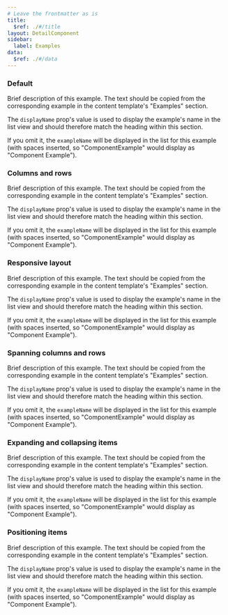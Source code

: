```yaml
---
# Leave the frontmatter as is
title:
  $ref: ./#/title
layout: DetailComponent
sidebar:
  label: Examples
data:
  $ref: ./#/data
---
```


<LivePreviewControls>

<LivePreview componentName="grid-layout" exampleName="Default">

### Default

Brief description of this example. The text should be copied from the
corresponding example in the content template's "Examples" section.

The `displayName` prop's value is used to display the example's name in the list
view and should therefore match the heading within this section.

If you omit it, the `exampleName` will be displayed in the list for this example
(with spaces inserted, so "ComponentExample" would display as
"Component Example").

</LivePreview>

<LivePreview componentName="grid-layout" exampleName="ColumnsAndRows">

### Columns and rows

Brief description of this example. The text should be copied from the
corresponding example in the content template's "Examples" section.

The `displayName` prop's value is used to display the example's name in the list
view and should therefore match the heading within this section.

If you omit it, the `exampleName` will be displayed in the list for this example
(with spaces inserted, so "ComponentExample" would display as
"Component Example").

</LivePreview>

<LivePreview componentName="grid-layout" exampleName="ResponsiveLayout">

### Responsive layout

Brief description of this example. The text should be copied from the
corresponding example in the content template's "Examples" section.

The `displayName` prop's value is used to display the example's name in the list
view and should therefore match the heading within this section.

If you omit it, the `exampleName` will be displayed in the list for this example
(with spaces inserted, so "ComponentExample" would display as
"Component Example").

</LivePreview>

<LivePreview componentName="grid-layout" exampleName="SpanningColumnsAndRows">

### Spanning columns and rows

Brief description of this example. The text should be copied from the
corresponding example in the content template's "Examples" section.

The `displayName` prop's value is used to display the example's name in the list
view and should therefore match the heading within this section.

If you omit it, the `exampleName` will be displayed in the list for this example
(with spaces inserted, so "ComponentExample" would display as
"Component Example").

</LivePreview>

<LivePreview componentName="grid-layout" exampleName="ExpandingAndCollapsingItems">

### Expanding and collapsing items

Brief description of this example. The text should be copied from the
corresponding example in the content template's "Examples" section.

The `displayName` prop's value is used to display the example's name in the list
view and should therefore match the heading within this section.

If you omit it, the `exampleName` will be displayed in the list for this example
(with spaces inserted, so "ComponentExample" would display as
"Component Example").

</LivePreview>

<LivePreview componentName="grid-layout" exampleName="PositioningItems">

### Positioning items

Brief description of this example. The text should be copied from the
corresponding example in the content template's "Examples" section.

The `displayName` prop's value is used to display the example's name in the list
view and should therefore match the heading within this section.

If you omit it, the `exampleName` will be displayed in the list for this example
(with spaces inserted, so "ComponentExample" would display as
"Component Example").

</LivePreview>

</LivePreviewControls>
